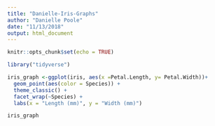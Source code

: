 ```yaml
---
title: "Danielle-Iris-Graphs"
author: "Danielle Poole"
date: "11/13/2018"
output: html_document
---
```


```r
knitr::opts_chunk$set(echo = TRUE)
```

```r
library("tidyverse")

iris_graph <-ggplot(iris, aes(x =Petal.Length, y= Petal.Width))+
  geom_point(aes(color = Species)) +
  theme_classic() +
  facet_wrap(~Species) +
  labs(x = "Length (mm)", y = "Width (mm)")

iris_graph
```

